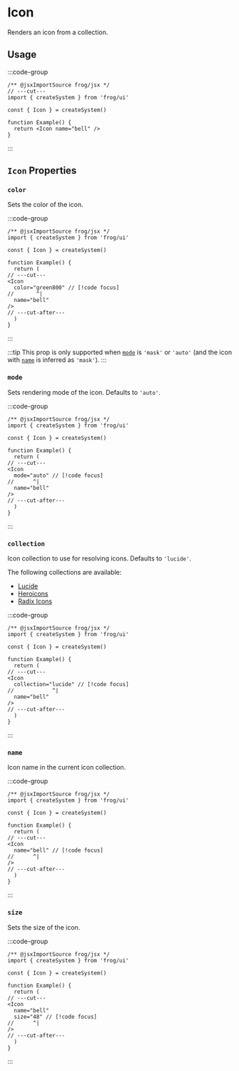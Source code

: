 
# Icon

Renders an icon from a collection.

## Usage

:::code-group
```tsx twoslash [Code]
/** @jsxImportSource frog/jsx */
// ---cut---
import { createSystem } from 'frog/ui'

const { Icon } = createSystem()

function Example() {
  return <Icon name="bell" />
}
```

<div data-title="Preview">
  <div />
</div>
:::

## `Icon` Properties

### `color`

Sets the color of the icon.

:::code-group
```tsx twoslash [Code]
/** @jsxImportSource frog/jsx */
import { createSystem } from 'frog/ui'

const { Icon } = createSystem()

function Example() {
  return (
// ---cut---
<Icon
  color="green800" // [!code focus]
//       ^|
  name="bell"
/>
// ---cut-after---
  )
}
```

<div data-title="Preview">
  <div />
</div>
:::

:::tip
This prop is only supported when [`mode`](#mode) is `'mask'` or `'auto'` (and the icon with [`name`](#name) is inferred as `'mask'`).
:::

### `mode`

Sets rendering mode of the icon. Defaults to `'auto'`.

:::code-group
```tsx twoslash [Code]
/** @jsxImportSource frog/jsx */
import { createSystem } from 'frog/ui'

const { Icon } = createSystem()

function Example() {
  return (
// ---cut---
<Icon
  mode="auto" // [!code focus]
//      ^|
  name="bell"
/>
// ---cut-after---
  )
}
```

<div data-title="Preview">
  <div />
</div>
:::

### `collection`

Icon collection to use for resolving icons. Defaults to `'lucide'`.

The following collections are available:
- [Lucide](https://lucide.dev)
- [Heroicons](https://heroicons.com)
- [Radix Icons](https://www.radix-ui.com/icons)

:::code-group
```tsx twoslash [Code]
/** @jsxImportSource frog/jsx */
import { createSystem } from 'frog/ui'

const { Icon } = createSystem()

function Example() {
  return (
// ---cut---
<Icon
  collection="lucide" // [!code focus]
//            ^|
  name="bell"
/>
// ---cut-after---
  )
}
```

<div data-title="Preview">
  <div />
</div>
:::

### `name`

Icon name in the current icon collection.

:::code-group
```tsx twoslash [Code]
/** @jsxImportSource frog/jsx */
import { createSystem } from 'frog/ui'

const { Icon } = createSystem()

function Example() {
  return (
// ---cut---
<Icon
  name="bell" // [!code focus]
//      ^|
/>
// ---cut-after---
  )
}
```

<div data-title="Preview">
  <div />
</div>
:::


### `size`

Sets the size of the icon.

:::code-group
```tsx twoslash [Code]
/** @jsxImportSource frog/jsx */
import { createSystem } from 'frog/ui'

const { Icon } = createSystem()

function Example() {
  return (
// ---cut---
<Icon
  name="bell"
  size="48" // [!code focus]
//      ^|
/>
// ---cut-after---
  )
}
```

<div data-title="Preview">
  <div />
</div>
:::

